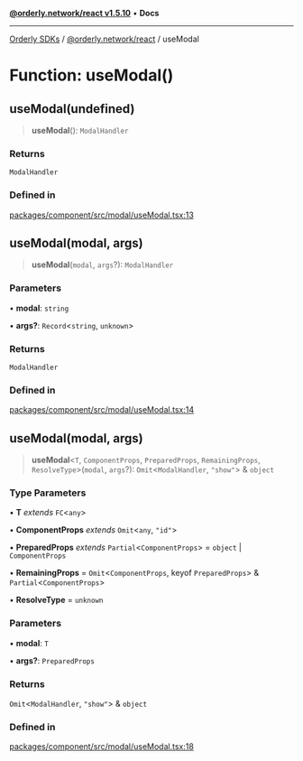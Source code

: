 [**@orderly.network/react v1.5.10**](/sdks/tech-doc/@orderly.network/react/README) • **Docs**

***

[Orderly SDKs](/sdks/tech-doc/packages) / [@orderly.network/react](/sdks/tech-doc/@orderly.network/react/README) / useModal

# Function: useModal()

## useModal(undefined)

> **useModal**(): `ModalHandler`

### Returns

`ModalHandler`

### Defined in

[packages/component/src/modal/useModal.tsx:13](https://github.com/OrderlyNetwork/js-sdk/blob/554ae704783e3b83c40bb234a899e8f02987d9b6/packages/component/src/modal/useModal.tsx#L13)

## useModal(modal, args)

> **useModal**(`modal`, `args`?): `ModalHandler`

### Parameters

• **modal**: `string`

• **args?**: `Record`\<`string`, `unknown`\>

### Returns

`ModalHandler`

### Defined in

[packages/component/src/modal/useModal.tsx:14](https://github.com/OrderlyNetwork/js-sdk/blob/554ae704783e3b83c40bb234a899e8f02987d9b6/packages/component/src/modal/useModal.tsx#L14)

## useModal(modal, args)

> **useModal**\<`T`, `ComponentProps`, `PreparedProps`, `RemainingProps`, `ResolveType`\>(`modal`, `args`?): `Omit`\<`ModalHandler`, `"show"`\> & `object`

### Type Parameters

• **T** *extends* `FC`\<`any`\>

• **ComponentProps** *extends* `Omit`\<`any`, `"id"`\>

• **PreparedProps** *extends* `Partial`\<`ComponentProps`\> = `object` \| `ComponentProps`

• **RemainingProps** = `Omit`\<`ComponentProps`, keyof `PreparedProps`\> & `Partial`\<`ComponentProps`\>

• **ResolveType** = `unknown`

### Parameters

• **modal**: `T`

• **args?**: `PreparedProps`

### Returns

`Omit`\<`ModalHandler`, `"show"`\> & `object`

### Defined in

[packages/component/src/modal/useModal.tsx:18](https://github.com/OrderlyNetwork/js-sdk/blob/554ae704783e3b83c40bb234a899e8f02987d9b6/packages/component/src/modal/useModal.tsx#L18)

